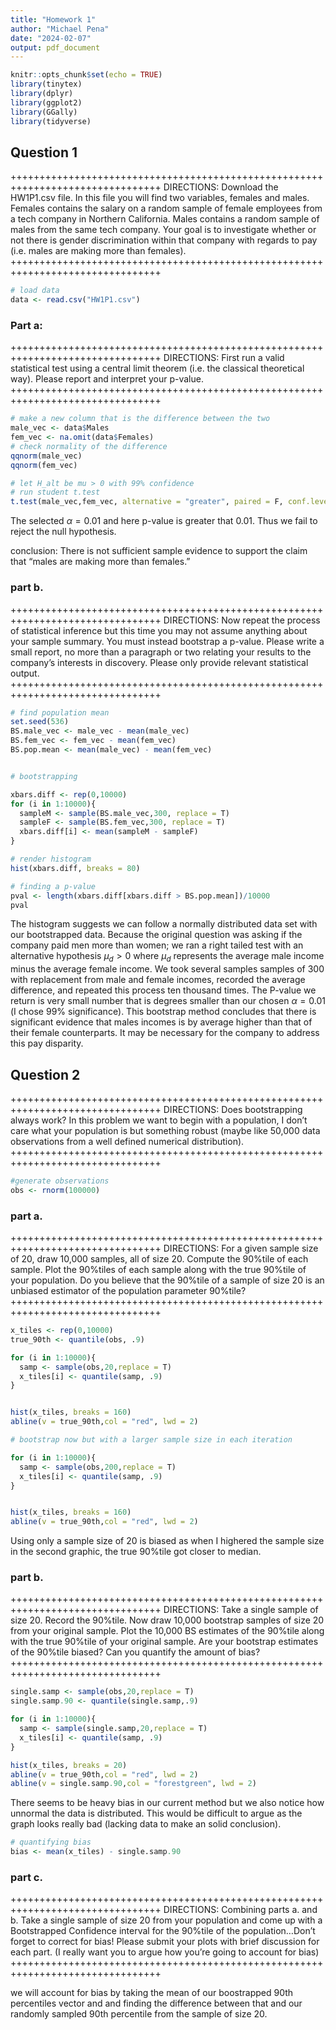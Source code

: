 ```yaml
---
title: "Homework 1"
author: "Michael Pena"
date: "2024-02-07"
output: pdf_document
---
```


```r
knitr::opts_chunk$set(echo = TRUE)
library(tinytex)
library(dplyr)
library(ggplot2)
library(GGally)
library(tidyverse)
```

## Question 1

++++++++++++++++++++++++++++++++++++++++++++++++++++++++++++++++++++++++++++++++
DIRECTIONS: Download the HW1P1.csv file. In this file you will find two variables, females
and males. Females contains the salary on a random sample of female
employees from a tech company in Northern California. Males contains a
random sample of males from the same tech company. Your goal is to
investigate whether or not there is gender discrimination within that
company with regards to pay (i.e. males are making more than females).
++++++++++++++++++++++++++++++++++++++++++++++++++++++++++++++++++++++++++++++++

```r
# load data
data <- read.csv("HW1P1.csv")
```


### Part a:

++++++++++++++++++++++++++++++++++++++++++++++++++++++++++++++++++++++++++++++++
DIRECTIONS: First run a valid statistical test using a central limit theorem (i.e. the
classical theoretical way). Please report and interpret your p-value.
++++++++++++++++++++++++++++++++++++++++++++++++++++++++++++++++++++++++++++++++

```r
# make a new column that is the difference between the two
male_vec <- data$Males
fem_vec <- na.omit(data$Females)
# check normality of the difference
qqnorm(male_vec)
qqnorm(fem_vec)
```


```r
# let H_alt be mu > 0 with 99% confidence 
# run student t.test
t.test(male_vec,fem_vec, alternative = "greater", paired = F, conf.level = .99)
```

The selected $\alpha = 0.01$ and here p-value is greater that 0.01. 
Thus we fail to reject the null hypothesis. 

conclusion: 
There is not sufficient sample evidence to support the claim that "males are making more than females."

### part b.

++++++++++++++++++++++++++++++++++++++++++++++++++++++++++++++++++++++++++++++++
DIRECTIONS: Now repeat the process of statistical inference but this time you may
not assume anything about your sample summary. You must instead
bootstrap a p-value.
Please write a small report, no more than a paragraph or two relating your
results to the company’s interests in discovery. Please only provide relevant
statistical output.
++++++++++++++++++++++++++++++++++++++++++++++++++++++++++++++++++++++++++++++++

```r
# find population mean
set.seed(536)
BS.male_vec <- male_vec - mean(male_vec)
BS.fem_vec <- fem_vec - mean(fem_vec)
BS.pop.mean <- mean(male_vec) - mean(fem_vec)


# bootstrapping

xbars.diff <- rep(0,10000)
for (i in 1:10000){
  sampleM <- sample(BS.male_vec,300, replace = T)
  sampleF <- sample(BS.fem_vec,300, replace = T)
  xbars.diff[i] <- mean(sampleM - sampleF)
}

# render histogram
hist(xbars.diff, breaks = 80)
```

```r
# finding a p-value
pval <- length(xbars.diff[xbars.diff > BS.pop.mean])/10000
pval
```

The histogram suggests we can follow a normally distributed data set with our bootstrapped data. Because the original question was asking if the company paid men more than women; we ran a right tailed test with an alternative hypothesis $\mu_d > 0$ where $\mu_d$ represents the average male income minus the average female income. We took several samples samples of 300 with replacement from male and female incomes, recorded the average difference, and repeated this process ten thousand times. The P-value we return is very small number that is degrees smaller than our chosen $\alpha = 0.01$ (I chose 99% significance). This bootstrap method concludes that there is significant evidence that males incomes is by average higher than that of their female counterparts. It may be necessary for the company to address this pay disparity. 

## Question 2

++++++++++++++++++++++++++++++++++++++++++++++++++++++++++++++++++++++++++++++++
DIRECTIONS: Does bootstrapping always work? In this problem we want to begin with a
population, I don’t care what your population is but something robust
(maybe like 50,000 data observations from a well defined numerical
distribution).
++++++++++++++++++++++++++++++++++++++++++++++++++++++++++++++++++++++++++++++++

```r
#generate observations
obs <- rnorm(100000)
```

### part a.

++++++++++++++++++++++++++++++++++++++++++++++++++++++++++++++++++++++++++++++++
DIRECTIONS: For a given sample size of 20, draw 10,000 samples, all of size 20.
Compute the 90%tile of each sample. Plot the 90%tiles of each sample along
with the true 90%tile of your population. Do you believe that the 90%tile of
a sample of size 20 is an unbiased estimator of the population parameter
90%tile?
++++++++++++++++++++++++++++++++++++++++++++++++++++++++++++++++++++++++++++++++

```r
x_tiles <- rep(0,10000)
true_90th <- quantile(obs, .9)

for (i in 1:10000){
  samp <- sample(obs,20,replace = T)
  x_tiles[i] <- quantile(samp, .9)
} 


hist(x_tiles, breaks = 160)
abline(v = true_90th,col = "red", lwd = 2)
```

```r
# bootstrap now but with a larger sample size in each iteration

for (i in 1:10000){
  samp <- sample(obs,200,replace = T)
  x_tiles[i] <- quantile(samp, .9)
} 


hist(x_tiles, breaks = 160)
abline(v = true_90th,col = "red", lwd = 2)
```

Using only a sample size of 20 is biased as when I highered the sample size in the second graphic, the true 90%tile got closer to median.

### part b.

++++++++++++++++++++++++++++++++++++++++++++++++++++++++++++++++++++++++++++++++
DIRECTIONS: Take a single sample of size 20. Record the 90%tile. Now draw
10,000 bootstrap samples of size 20 from your original sample. Plot the
10,000 BS estimates of the 90%tile along with the true 90%tile of your
original sample. Are your bootstrap estimates of the 90%tile biased? Can
you quantify the amount of bias?
++++++++++++++++++++++++++++++++++++++++++++++++++++++++++++++++++++++++++++++++

```r
single.samp <- sample(obs,20,replace = T)
single.samp.90 <- quantile(single.samp,.9)

for (i in 1:10000){
  samp <- sample(single.samp,20,replace = T)
  x_tiles[i] <- quantile(samp, .9)
} 

hist(x_tiles, breaks = 20)
abline(v = true_90th,col = "red", lwd = 2)
abline(v = single.samp.90,col = "forestgreen", lwd = 2)

```

There seems to be heavy bias in our current method but we also notice how unnormal the data is distributed. This would be difficult to argue as the graph looks really bad (lacking data to make an solid conclusion).

```r
# quantifying bias
bias <- mean(x_tiles) - single.samp.90
```



### part c.

++++++++++++++++++++++++++++++++++++++++++++++++++++++++++++++++++++++++++++++++
DIRECTIONS: Combining parts a. and b. Take a single sample of size 20 from your
population and come up with a Bootstrapped Confidence interval for the
90%tile of the population...Don’t forget to correct for bias!
Please submit your plots with brief discussion for each part.
(I really want you to argue how you're going to account for bias)
++++++++++++++++++++++++++++++++++++++++++++++++++++++++++++++++++++++++++++++++

we will account for bias by taking the mean of our boostrapped 90th percentiles vector and and finding the difference between that and our randomly sampled 90th percentile from the sample of size 20.



